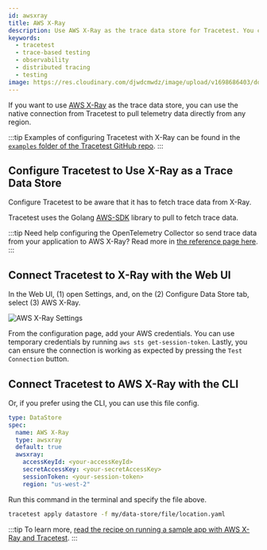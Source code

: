 ```yaml
---
id: awsxray
title: AWS X-Ray
description: Use AWS X-Ray as the trace data store for Tracetest. You can use the native connection from Tracetest to pull telemetry data directly from any region.
keywords:
  - tracetest
  - trace-based testing
  - observability
  - distributed tracing
  - testing
image: https://res.cloudinary.com/djwdcmwdz/image/upload/v1698686403/docs/Blog_Thumbnail_14_rsvkmo.jpg
---
```


If you want to use [AWS X-Ray](https://aws.amazon.com/xray/) as the trace data store, you can use the native connection from Tracetest to pull telemetry data directly from any region.

:::tip
Examples of configuring Tracetest with X-Ray can be found in the [`examples` folder of the Tracetest GitHub repo](https://github.com/intelops/qualityTrace/tree/main/examples).
:::

## Configure Tracetest to Use X-Ray as a Trace Data Store

Configure Tracetest to be aware that it has to fetch trace data from X-Ray.

Tracetest uses the Golang [AWS-SDK](https://aws.amazon.com/sdk-for-go/) library to pull to fetch trace data.

:::tip
Need help configuring the OpenTelemetry Collector so send trace data from your application to AWS X-Ray? Read more in [the reference page here](/configuration/opentelemetry-collector-configuration-file-reference).
:::

## Connect Tracetest to X-Ray with the Web UI

In the Web UI, (1) open Settings, and, on the (2) Configure Data Store tab, select (3) AWS X-Ray.

![AWS X-Ray Settings](../img/configure-awsxray-0.11.3.png)

From the configuration page, add your AWS credentials. You can use temporary credentials by running `aws sts get-session-token`.
Lastly, you can ensure the connection is working as expected by pressing the `Test Connection` button.

## Connect Tracetest to AWS X-Ray with the CLI

Or, if you prefer using the CLI, you can use this file config.

```yaml
type: DataStore
spec:
  name: AWS X-Ray
  type: awsxray
  default: true
  awsxray:
    accessKeyId: <your-accessKeyId>
    secretAccessKey: <your-secretAccessKey>
    sessionToken: <your-session-token>
    region: "us-west-2"
```

Run this command in the terminal and specify the file above.

```bash
tracetest apply datastore -f my/data-store/file/location.yaml
```

:::tip
To learn more, [read the recipe on running a sample app with AWS X-Ray and Tracetest](/examples-tutorials/recipes/running-tracetest-with-aws-x-ray).
:::
